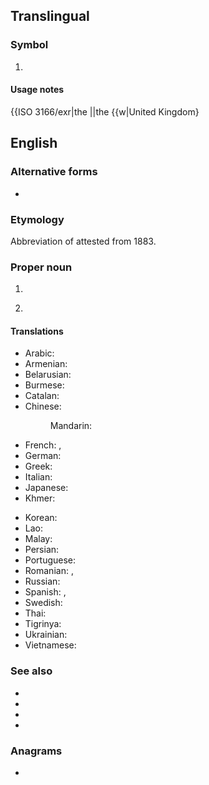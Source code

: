 {{U.K.|-ük|Appendix:Variations of "uk"}}

==Translingual==

===Symbol===
{{mul-symbol}}

# {{ISO 3166|1|2|exr=1|United Kingdom}}
#: {{syn|mul|GB|qq1=for general use}}

====Usage notes====
{{ISO 3166/exr|the {{w|United Kingdom}}||the {{w|United Kingdom}

==English==

===Alternative forms===
* {{l|en|U.K.}}

===Etymology===
Abbreviation of {{m|en|United Kingdom}} attested from 1883.

===Proper noun===
{{en-proper noun}}

# {{init of|en|United Kingdom}}
# {{init of|en|{{w|University of Kentucky}}}} {{c|en|Universities}}

====Translations====
{{trans-top-also|abbreviation of United Kingdom|United Kingdom}}
* Arabic: {{not used|ar}}
* Armenian: {{t+|hy|ՄԹ}}
* Belarusian: {{not used|be}}
* Burmese: {{not used|my}}
* Catalan: {{t+|ca|RU|m}}
* Chinese:
*: Mandarin: {{not used|cmn}}
* French: {{t|fr|R.-U.|m}}, {{t+|fr|RU|m}}
* German: {{t|de|VK|n}}
* Greek: {{t+|el|ΗΒ|n}}
* Italian: {{t|it|RU|m}}
* Japanese: {{not used|ja}}
* Khmer: {{not used|km}}
{{trans-mid}}
* Korean: {{not used|ko}}
* Lao: {{not used|lo}}
* Malay: {{t|ms|UK}}
* Persian: {{not used|fa}}
* Portuguese: {{t+|pt|RU|m}}
* Romanian: {{t|ro|R.U.|n}}, {{t|ro|RU|n}}
* Russian: {{not used|ru}}
* Spanish: {{t|es|R.U.|m}}, {{t|es|RU|m}}
* Swedish: {{not used|sv}}
* Thai: {{not used|th}}
* Tigrinya: {{t|ti|ዩኬይ}}
* Ukrainian: {{not used|uk}}
* Vietnamese: {{not used|vi}}
{{trans-bottom}}

===See also===
* {{l|en|United Kingdom of Great Britain}}
* {{l|en|United Kingdom of Great Britain and Ireland}}
* {{l|en|United Kingdom of Great Britain and Northern Ireland}}
* {{l|en|British Isles}}

===Anagrams===
* {{anagrams|en|a=ku|KU|Ku}}